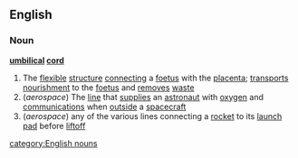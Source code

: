 ==English==
===Noun===
{{wikipedia}}
'''[[umbilical]] [[cord]]'''
#The [[flexible]] [[structure]] [[connecting]] a [[foetus]] with the [[placenta]]; [[transport]]s [[nourishment]] to the [[foetus]] and [[remove]]s [[waste]]
#(''aerospace'') The [[line]] that [[supplies]] an [[astronaut]] with [[oxygen]] and [[communications]] when [[outside]] a [[spacecraft]]
#(''aerospace'') any of the various lines connecting a [[rocket]] to its [[launch pad]] before [[liftoff]]
[[category:English nouns]]